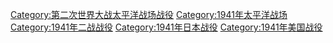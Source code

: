 [[Category:第二次世界大战太平洋战场战役|Category:第二次世界大战太平洋战场战役]]
[[Category:1941年太平洋战场|Category:1941年太平洋战场]]
[[Category:1941年二战战役|Category:1941年二战战役]]
[[Category:1941年日本战役|Category:1941年日本战役]]
[[Category:1941年美国战役|Category:1941年美国战役]]